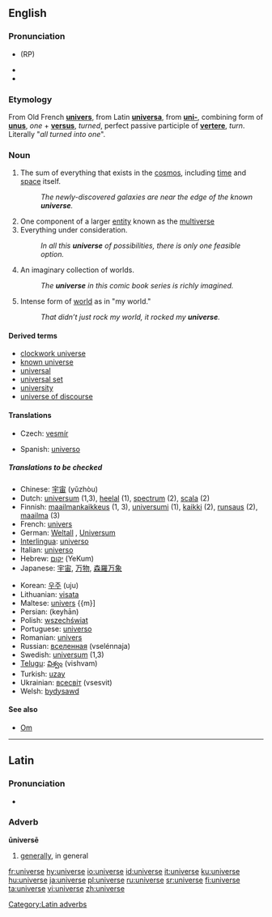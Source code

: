 ==English==
{{wikipedia}}
===Pronunciation===
*{{IPA|/ˈjuːnɪˌvɜːs/}} (RP)
*{{IPA|/ˈjunəˌvɝs/ ([[w:General American|GA]])}}
*{{audio|en-us-universe.ogg|Audio (US)}}


===Etymology===
From Old French '''[[univers]]''', from Latin '''[[universa]]''', from '''[[uni-]]''', combining form of '''[[unus]]''', ''one'' + '''[[versus]]''', ''turned'', perfect passive participle of '''[[vertere]]''', ''turn''.
Literally "''all turned into one''".

===Noun===
{{en-noun}}

# The sum of everything that exists in the [[cosmos]], including [[time]] and [[space]] itself.
#: ''The newly-discovered galaxies are near the edge of the known '''universe'''.''
#One component of a larger [[entity]] known as the [[multiverse]]
# Everything under consideration.
#: ''In all this '''universe''' of possibilities, there is only one feasible option.''
# An imaginary collection of worlds.
#: ''The '''universe''' in this comic book series is richly imagined.''
# Intense form of [[world]] as in "my world."
#: ''That didn’t just rock my world, it rocked my '''universe'''.''

====Derived terms====
*[[clockwork universe]]
*[[known universe]]
*[[universal]]
*[[universal set]]
*[[university]]
*[[universe of discourse]]

====Translations====
{{trans-top|sum of everything that exists}}
*Czech: [[vesmír]] {{m}}
{{trans-mid}}
*Spanish: [[universo]] {{m}}
{{trans-bottom}}
=====Translations to be checked=====
{{rfc-trans}}
{{top}}
*Chinese: [[宇宙]] (yǔzhòu)
*Dutch: [[universum]] {{n}} (1,3), [[heelal]] {{n}} (1), [[spectrum]] {{n}} (2), [[scala]] {{n}} (2)
*Finnish: [[maailmankaikkeus]] (1, 3), [[universumi]] (1), [[kaikki]] (2), [[runsaus]] (2), [[maailma]] (3)
*French: [[univers]] {{m}}
*German: [[Weltall]] {{n}}, [[Universum]] {{n}}
*[[Interlingua]]: [[universo#Interlingua|universo]]
*Italian: [[universo#Italian|universo]] {{m}}
*Hebrew: [[יקום]] (YeKum)
*Japanese: [[宇宙]], [[万物]], [[森羅万象]]
{{mid}}
*Korean: [[우주]] (uju)
*Lithuanian: [[visata]] {{f}}
*Maltese: [[univers]] {{m}]
*Persian: {{FAchar|[[کیهان]]}} (keyhān)
*Polish: [[wszechświat]] {{m}}
*Portuguese: [[universo#Portuguese|universo]] {{m}}
*Romanian: [[univers]] {{n}}
*Russian: [[вселенная]] (vselénnaja) {{f}}
*Swedish: [[universum]] {{n}} (1,3)
*[[Telugu]]: [[విశ్వం]] (vishvam)
*Turkish: [[uzay]]
*Ukrainian: [[всесвіт]] (vsesvit) {{m}}
*Welsh: [[bydysawd]]
{{bottom}}

====See also====
*[[Om]]

----

==Latin==
[[Category:Latin adverbs]]
===Pronunciation===
*{{IPA|/uː.nɪˈwɛːr.seː/}}

===Adverb===
'''ūniversē'''

# [[generally]], in general

[[fr:universe]]
[[hy:universe]]
[[io:universe]]
[[id:universe]]
[[it:universe]]
[[ku:universe]]
[[hu:universe]]
[[ja:universe]]
[[pl:universe]]
[[ru:universe]]
[[sr:universe]]
[[fi:universe]]
[[ta:universe]]
[[vi:universe]]
[[zh:universe]]